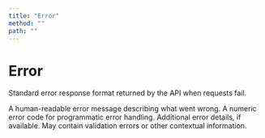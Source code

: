 ```yaml
---
title: "Error"
method: ""
path: ""
---
```


# Error

Standard error response format returned by the API when requests fail.

<Model>
    <ModelProperty name="error" type="string">
        A human-readable error message describing what went wrong.
    </ModelProperty>
    <ModelProperty name="error_code" type="integer">
        A numeric error code for programmatic error handling.
    </ModelProperty>
    <ModelProperty name="details" type="object | null">
        Additional error details, if available. May contain validation errors or other contextual information.
    </ModelProperty>
</Model>